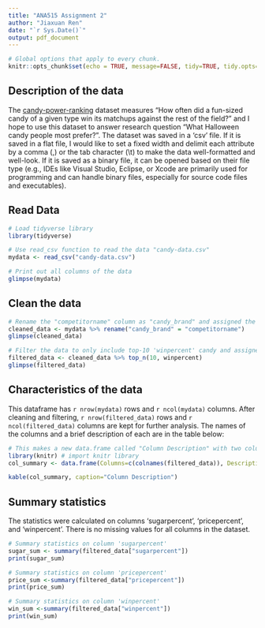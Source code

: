 ```yaml
---
title: "ANA515 Assignment 2"
author: "Jiaxuan Ren"
date: "`r Sys.Date()`"
output: pdf_document
---
```


```r
# Global options that apply to every chunk.
knitr::opts_chunk$set(echo = TRUE, message=FALSE, tidy=TRUE, tidy.opts=list(width.cutoff=60))
```

## Description of the data

The [candy-power-ranking](https://github.com/fivethirtyeight/data/tree/master/candy-power-ranking) dataset measures "How often did a fun-sized candy of a given type win its matchups against the rest of the field?" and I hope to use this dataset to answer research question "What Halloween candy people most prefer?". The dataset was saved in a 'csv' file. If it is saved in a flat file, I would like to set a fixed width and delimit each attribute by a comma (,) or the tab character (\\t) to make the data well-formatted and well-look. If it is saved as a binary file, it can be opened based on their file type (e.g., IDEs like Visual Studio, Eclipse, or Xcode are primarily used for programming and can handle binary files, especially for source code files and executables).

## Read Data

```r
# Load tidyverse library
library(tidyverse)

# Use read_csv function to read the data "candy-data.csv"
mydata <- read_csv("candy-data.csv")

# Print out all columns of the data
glimpse(mydata)
```


## Clean the data

```r
# Rename the "competitorname" column as "candy_brand" and assigned the cleaned data into a new object called 'cleaned_data'.
cleaned_data <- mydata %>% rename("candy_brand" = "competitorname") 
glimpse(cleaned_data)

# Filter the data to only include top-10 'winpercent' candy and assigned the filtered data into a new object called 'filtered_data'.
filtered_data <- cleaned_data %>% top_n(10, winpercent) 
glimpse(filtered_data)
```
## Characteristics of the data

This dataframe has `r nrow(mydata)` rows and `r ncol(mydata)` columns. After cleaning and filtering, `r nrow(filtered_data)` rows and `r ncol(filtered_data)` columns are kept for further analysis. The names of the columns and a brief description of each are in the table below:

```r
# This makes a new data.frame called "Column Description" with two columns, 'Columns' and 'Description'
library(knitr) # import knitr library
col_summary <- data.frame(Columns=c(colnames(filtered_data)), Description=c("the brand name of candy.", "Does it contain chocolate?", "Is it fruit flavored?", "Is there caramel in the candy?", "Does it contain peanuts, peanut butter or almonds?", "Does it contain nougat?", "Does it contain crisped rice, wafers, or a cookie component?", "Is it a hard candy?", "Is it a candy bar?", "Is it one of many candies in a bag or box?", "The percentile of sugar it falls under within the data set.", "The unit price percentile compared to the rest of the set.", "The overall win percentage according to 269,000 matchups."))

kable(col_summary, caption="Column Description")
```

## Summary statistics

The statistics were calculated on columns 'sugarpercent', 'pricepercent', and 'winpercent'. There is no missing values for all columns in the dataset.

```r
# Summary statistics on column 'sugarpercent'
sugar_sum <- summary(filtered_data["sugarpercent"])
print(sugar_sum)

# Summary statistics on column 'pricepercent'
price_sum <-summary(filtered_data["pricepercent"])
print(price_sum)

# Summary statistics on column 'winpercent'
win_sum <-summary(filtered_data["winpercent"])
print(win_sum)
```

